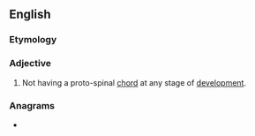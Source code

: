 ==English==

===Etymology===
{{prefix|en|a|chordate}}

===Adjective===
{{en-adj|-}}

# {{lb|en|biology}} Not having a proto-spinal [[chord]] at any stage of [[development]].

===Anagrams===
* {{anagrams|en|a=aacdehort|octahedra}}